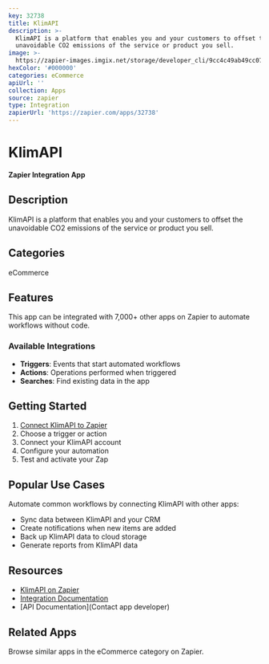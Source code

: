 ```yaml
---
key: 32738
title: KlimAPI
description: >-
  KlimAPI is a platform that enables you and your customers to offset the
  unavoidable CO2 emissions of the service or product you sell.
image: >-
  https://zapier-images.imgix.net/storage/developer_cli/9cc4c49ab49cc078990a234cb5ef12fa.png?auto=format%2Ccompress&ixlib=python-3.0.0&q=50
hexColor: '#000000'
categories: eCommerce
apiUrl: ''
collection: Apps
source: zapier
type: Integration
zapierUrl: 'https://zapier.com/apps/32738'
---
```

# KlimAPI

**Zapier Integration App**

## Description

KlimAPI is a platform that enables you and your customers to offset the unavoidable CO2 emissions of the service or product you sell.

## Categories

eCommerce

## Features

This app can be integrated with 7,000+ other apps on Zapier to automate workflows without code.

### Available Integrations

- **Triggers**: Events that start automated workflows
- **Actions**: Operations performed when triggered
- **Searches**: Find existing data in the app

## Getting Started

1. [Connect KlimAPI to Zapier](https://zapier.com/apps/32738)
2. Choose a trigger or action
3. Connect your KlimAPI account
4. Configure your automation
5. Test and activate your Zap

## Popular Use Cases

Automate common workflows by connecting KlimAPI with other apps:

- Sync data between KlimAPI and your CRM
- Create notifications when new items are added
- Back up KlimAPI data to cloud storage
- Generate reports from KlimAPI data

## Resources

- [KlimAPI on Zapier](https://zapier.com/apps/32738)
- [Integration Documentation](https://zapier.com/apps/32738/integrations)
- [API Documentation](Contact app developer)

## Related Apps

Browse similar apps in the eCommerce category on Zapier.
